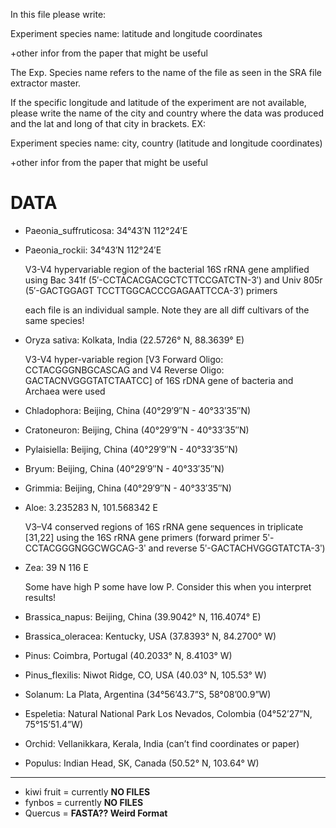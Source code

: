 In this file please write:

Experiment species name: latitude and longitude coordinates

+other infor from the paper that might be useful

The Exp. Species name refers to the name of the file as seen in the SRA file extractor master. 

If the specific longitude and latitude of the experiment are not available, please write the name of the city and country where the data was produced and the lat and long of that city in brackets.
EX: 

Experiment species name: city, country (latitude and longitude coordinates)

+other infor from the paper that might be useful

# DATA

- Paeonia_suffruticosa: 34°43′N	112°24′E

- Paeonia_rockii: 34°43′N	112°24′E

   V3-V4 hypervariable region of the bacterial 16S rRNA gene amplified using Bac 341f (5′-CCTACACGACGCTCTTCCGATCTN-3′) and Univ 805r (5′-GACTGGAGT TCCTTGGCACCCGAGAATTCCA-3′) primers

   each file is an individual sample. Note they are all diff cultivars of the same species!

- Oryza sativa: Kolkata, India (22.5726° N, 88.3639° E)
  
   V3-V4 hyper-variable region [V3 Forward Oligo: CCTACGGGNBGCASCAG and V4 Reverse Oligo: GACTACNVGGGTATCTAATCC] of 16S rDNA gene of bacteria and Archaea were used
 
- Chladophora: Beijing, China (40°29′9″N - 40°33′35″N)

- Cratoneuron: Beijing, China (40°29′9″N - 40°33′35″N)

- Pylaisiella: Beijing, China (40°29′9″N - 40°33′35″N)

- Bryum: Beijing, China (40°29′9″N - 40°33′35″N)

- Grimmia: Beijing, China (40°29′9″N - 40°33′35″N)

- Aloe: 3.235283 N, 101.568342 E

   V3–V4 conserved regions of 16S rRNA gene sequences in triplicate [31,22] using the 16S rRNA gene primers (forward primer 5ʹ-CCTACGGGNGGCWGCAG-3ʹ and reverse 5ʹ-GACTACHVGGGTATCTA-3ʹ)

- Zea: 39 N 116 E

   Some have high P some have low P. Consider this when you interpret results! 

- Brassica_napus: Beijing, China (39.9042° N, 116.4074° E)

- Brassica_oleracea: Kentucky, USA (37.8393° N, 84.2700° W)

- Pinus: Coimbra, Portugal (40.2033° N, 8.4103° W)

- Pinus_flexilis: Niwot Ridge, CO, USA (40.03° N, 105.53° W)

- Solanum: La Plata, Argentina (34°56’43.7”S, 58°08’00.9”W)

- Espeletia: Natural National Park Los Nevados, Colombia (04°52’27”N, 75°15’51.4”W)

- Orchid: Vellanikkara, Kerala, India (can't find coordinates or paper)

- Populus: Indian Head, SK, Canada (50.52° N, 103.64° W)



************************************************************************************
- kiwi fruit = currently <b> NO FILES </b>
- fynbos = currently <b> NO FILES </b>
- Quercus = <b> FASTA?? Weird Format </b>

